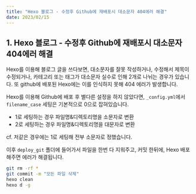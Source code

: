 ```yaml
---
title: "Hexo 블로그 - 수정후 Github에 재배포시 대소문자 404에러 해결"
date: 2023/02/15
---
```


## 1. Hexo 블로그 - 수정후 Github에 재배포시 대소문자 404에러 해결

Hexo를 이용해 블로그 글을 쓰다보면, 대소문자를 잘못 작성하거나, 수정해서
제목이 수정되거나, 카테고리 또는 태그가 대소문자 실수로 인해 2개로 나뉘는 경우가 있습니다.
또 github에 배포된 Hexo에는 이를 인식하지 못해 404 에러가 발생합니다.

Hexo를 이용해 Github에 배포 후 별다른 설정을 하지 않았다면, 
`_config.yml`에서 `filename_case` 세팅은 기본적으로 0으로 잡혀있습니다. 

* 1로 세팅하는 경우 파일명&디렉토리명을 소문자로 변환
* 2로 세팅하는 경우 파일명&디렉토리명을 대문자로 변환

cf. 저같은 경우에는 1로 세팅해 전부 소문자로 정했습니다.

이후 `deploy_git` 폴더에 들어가서 파일을 한번 다 지워주고, 커밋 한뒤에, Hexo 배포해주면 에러가 해결됩니다.

```bash
git rm -rf *
git commit -m "모든 파일 삭제"
hexo clean
hexo d -g
```

